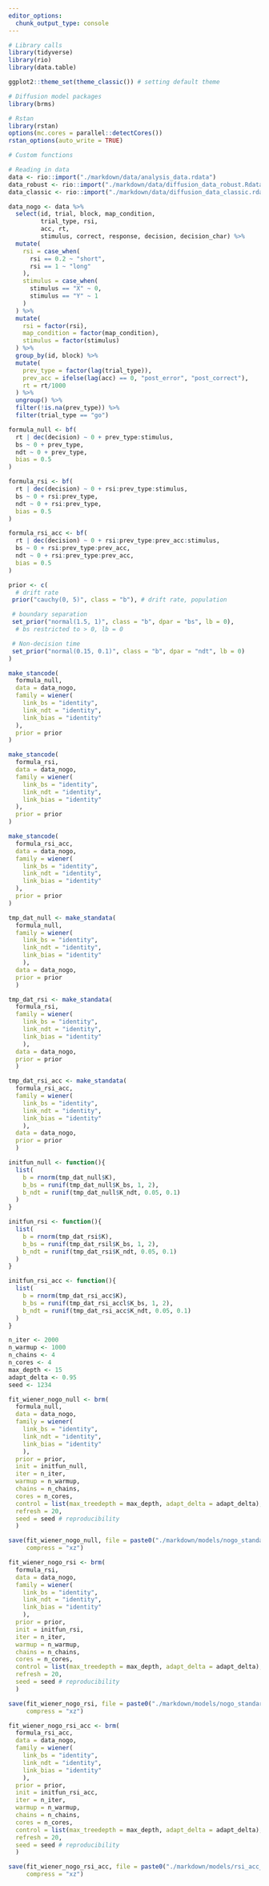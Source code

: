 ```yaml
---
editor_options:
  chunk_output_type: console
---
```

```r
# Library calls
library(tidyverse)
library(rio)
library(data.table)

ggplot2::theme_set(theme_classic()) # setting default theme

# Diffusion model packages
library(brms)

# Rstan
library(rstan)
options(mc.cores = parallel::detectCores())
rstan_options(auto_write = TRUE)
```

```r
# Custom functions

```

```r
# Reading in data
data <- rio::import("./markdown/data/analysis_data.rdata")
data_robust <- rio::import("./markdown/data/diffusion_data_robust.Rdata")
data_classic <- rio::import("./markdown/data/diffusion_data_classic.rdata")
```

```r
data_nogo <- data %>%
  select(id, trial, block, map_condition,
         trial_type, rsi, 
         acc, rt,
         stimulus, correct, response, decision, decision_char) %>% 
  mutate(
    rsi = case_when(
      rsi == 0.2 ~ "short",
      rsi == 1 ~ "long"
    ),
    stimulus = case_when(
      stimulus == "X" ~ 0,
      stimulus == "Y" ~ 1
    )
  ) %>% 
  mutate(
    rsi = factor(rsi),
    map_condition = factor(map_condition),
    stimulus = factor(stimulus)
  ) %>% 
  group_by(id, block) %>% 
  mutate(
    prev_type = factor(lag(trial_type)),
    prev_acc = ifelse(lag(acc) == 0, "post_error", "post_correct"),
    rt = rt/1000
  ) %>% 
  ungroup() %>% 
  filter(!is.na(prev_type)) %>% 
  filter(trial_type == "go")
```

```r
formula_null <- bf(
  rt | dec(decision) ~ 0 + prev_type:stimulus,
  bs ~ 0 + prev_type,
  ndt ~ 0 + prev_type,
  bias = 0.5
)

formula_rsi <- bf(
  rt | dec(decision) ~ 0 + rsi:prev_type:stimulus,
  bs ~ 0 + rsi:prev_type,
  ndt ~ 0 + rsi:prev_type,
  bias = 0.5
)

formula_rsi_acc <- bf(
  rt | dec(decision) ~ 0 + rsi:prev_type:prev_acc:stimulus,
  bs ~ 0 + rsi:prev_type:prev_acc,
  ndt ~ 0 + rsi:prev_type:prev_acc,
  bias = 0.5
)
```

```r
prior <- c(
  # drift rate
 prior("cauchy(0, 5)", class = "b"), # drift rate, population

 # boundary separation
 set_prior("normal(1.5, 1)", class = "b", dpar = "bs", lb = 0), 
  # bs restricted to > 0, lb = 0

 # Non-decision time
 set_prior("normal(0.15, 0.1)", class = "b", dpar = "ndt", lb = 0)
)
```

```r
make_stancode(
  formula_null,
  data = data_nogo,
  family = wiener(
    link_bs = "identity",
    link_ndt = "identity",
    link_bias = "identity"
  ),
  prior = prior
)

make_stancode(
  formula_rsi,
  data = data_nogo,
  family = wiener(
    link_bs = "identity",
    link_ndt = "identity",
    link_bias = "identity"
  ),
  prior = prior
)

make_stancode(
  formula_rsi_acc,
  data = data_nogo,
  family = wiener(
    link_bs = "identity",
    link_ndt = "identity",
    link_bias = "identity"
  ),
  prior = prior
)
```

```r
tmp_dat_null <- make_standata(
  formula_null, 
  family = wiener(
    link_bs = "identity", 
    link_ndt = "identity",
    link_bias = "identity"
    ),
  data = data_nogo,
  prior = prior
  )

tmp_dat_rsi <- make_standata(
  formula_rsi, 
  family = wiener(
    link_bs = "identity", 
    link_ndt = "identity",
    link_bias = "identity"
    ),
  data = data_nogo,
  prior = prior
  )

tmp_dat_rsi_acc <- make_standata(
  formula_rsi_acc, 
  family = wiener(
    link_bs = "identity", 
    link_ndt = "identity",
    link_bias = "identity"
    ),
  data = data_nogo,
  prior = prior
  )
```

```r
initfun_null <- function(){
  list(
    b = rnorm(tmp_dat_null$K), 
    b_bs = runif(tmp_dat_null$K_bs, 1, 2),
    b_ndt = runif(tmp_dat_null$K_ndt, 0.05, 0.1)
  )
}

initfun_rsi <- function(){
  list(
    b = rnorm(tmp_dat_rsi$K), 
    b_bs = runif(tmp_dat_rsil$K_bs, 1, 2),
    b_ndt = runif(tmp_dat_rsi$K_ndt, 0.05, 0.1)
  )
}

initfun_rsi_acc <- function(){
  list(
    b = rnorm(tmp_dat_rsi_acc$K), 
    b_bs = runif(tmp_dat_rsi_accl$K_bs, 1, 2),
    b_ndt = runif(tmp_dat_rsi_acc$K_ndt, 0.05, 0.1)
  )
}
```

```r
n_iter <- 2000
n_warmup <- 1000
n_chains <- 4
n_cores <- 4
max_depth <- 15
adapt_delta <- 0.95
seed <- 1234
```

```r
fit_wiener_nogo_null <- brm(
  formula_null, 
  data = data_nogo,
  family = wiener(
    link_bs = "identity", 
    link_ndt = "identity",
    link_bias = "identity"
    ),
  prior = prior, 
  init = initfun_null,
  iter = n_iter, 
  warmup = n_warmup, 
  chains = n_chains,
  cores = n_cores, 
  control = list(max_treedepth = max_depth, adapt_delta = adapt_delta),
  refresh = 20,
  seed = seed # reproducibility
  )
```

```r
save(fit_wiener_nogo_null, file = paste0("./markdown/models/nogo_standard_type_", Sys.Date(), ".rda"),
     compress = "xz")
```

```r
fit_wiener_nogo_rsi <- brm(
  formula_rsi, 
  data = data_nogo,
  family = wiener(
    link_bs = "identity", 
    link_ndt = "identity",
    link_bias = "identity"
    ),
  prior = prior, 
  init = initfun_rsi,
  iter = n_iter, 
  warmup = n_warmup, 
  chains = n_chains,
  cores = n_cores, 
  control = list(max_treedepth = max_depth, adapt_delta = adapt_delta),
  refresh = 20,
  seed = seed # reproducibility
  )
```

```r
save(fit_wiener_nogo_rsi, file = paste0("./markdown/models/nogo_standard_type_rsi_", Sys.Date(), ".rda"),
     compress = "xz")
```

```r
fit_wiener_nogo_rsi_acc <- brm(
  formula_rsi_acc, 
  data = data_nogo,
  family = wiener(
    link_bs = "identity", 
    link_ndt = "identity",
    link_bias = "identity"
    ),
  prior = prior, 
  init = initfun_rsi_acc,
  iter = n_iter, 
  warmup = n_warmup, 
  chains = n_chains,
  cores = n_cores, 
  control = list(max_treedepth = max_depth, adapt_delta = adapt_delta),
  refresh = 20,
  seed = seed # reproducibility
  )
```

```r
save(fit_wiener_nogo_rsi_acc, file = paste0("./markdown/models/rsi_acc_brms_wiener_fit_nogo_", Sys.Date(), ".rda"),
     compress = "xz")
```